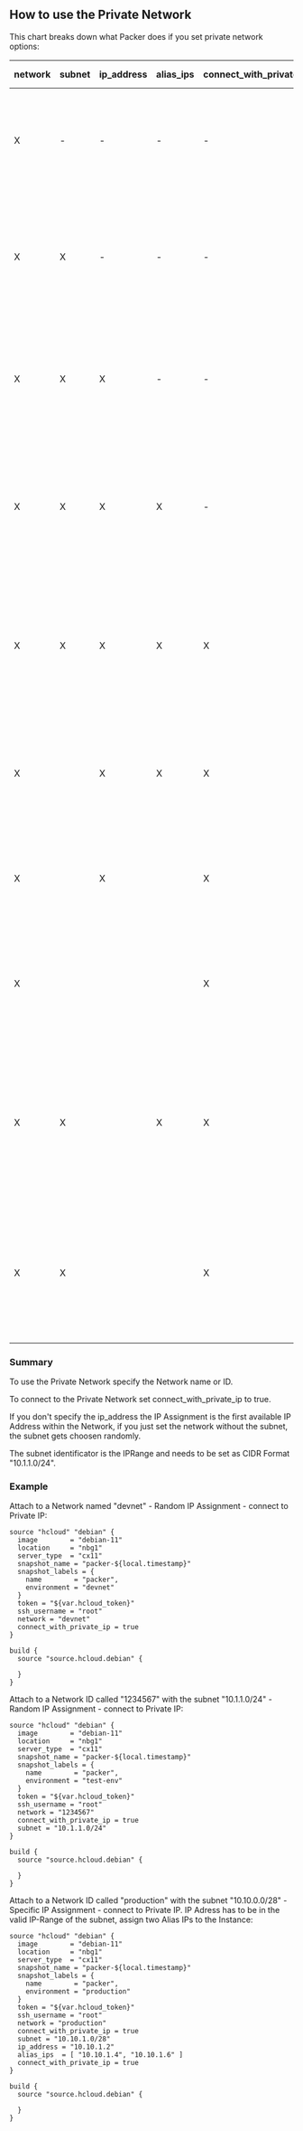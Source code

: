 ## How to use the Private Network

This chart breaks down what Packer does if you set private network options:

| network | subnet | ip_address | alias_ips | connect_with_private_ip | Packer will...                                                                             |
| ------- | ------ | ---------- | --------- |------------------------ | ------------------------------------------------------------------------------------------------------------------------------------------------- |
| X       | -      | -          | -         | -                       | attach the Instance to a Network, Private IP assignment to the first available IP, connect to public IP                                           |
| X       | X      | -          | -         | -                       | attach the Instance to a subnet within the Network, Private IP assignment to the first available IP, connect to public IP                         |
| X       | X      | X          | -         | -                       | attach the Instance to a subnet within the Network, Specify Private IP assignment, connect to public IP                                           |
| X       | X      | X          | X         | -                       | attach the Instance to a subnet within the Network, Specify Private IP assignment and AliasIPs, connect to public IP                              |
| X       | X      | X          | X         | X                       | attach the Instance to a subnet within the Network, Specify Private IP assignment and AliasIPs, connect to ip_address                             |
| X       |        | X          | X         | X                       | attach the Instance to a Network, Specify Private IP assignment and AliasIPs, connect to ip_address                                               |
| X       |        | X          |           | X                       | attach the Instance to a Network, Specify Private IP assignment, connect to ip_address                                                            |
| X       |        |            |           | X                       | attach the Instance to a Network, Private IP assignment to the first available IP, connect to Private Address                                     |
| X       | X      |            | X         | X                       | attach the Instance to a subnet within the Network, Private IP assignment to the first available IP, Specify AliasIPs, connect to Private Address |
| X       | X      |            |           | X                       | attach the Instance to a subnet within the Network, Private IP assignment to the first available IP, connect to Private Address                   |

### Summary

To use the Private Network specify the Network name or ID.  

To connect to the Private Network set connect_with_private_ip to true.  

If you don't specify the ip_address the IP Assignment is the first available IP Address within the Network, if you just set the network without the subnet, the subnet gets choosen randomly.  

The subnet identificator is the IPRange and needs to be set as CIDR Format "10.1.1.0/24".

### Example

Attach to a Network named "devnet" - Random IP Assignment - connect to Private IP:

```hcl
source "hcloud" "debian" {
  image        = "debian-11"
  location     = "nbg1"
  server_type  = "cx11"
  snapshot_name = "packer-${local.timestamp}"
  snapshot_labels = {
    name        = "packer",
    environment = "devnet"
  }
  token = "${var.hcloud_token}"
  ssh_username = "root"
  network = "devnet"
  connect_with_private_ip = true
}

build {
  source "source.hcloud.debian" {

  }
}
```


Attach to a Network ID called "1234567" with the subnet "10.1.1.0/24" - Random IP Assignment - connect to Private IP:

```hcl
source "hcloud" "debian" {
  image        = "debian-11"
  location     = "nbg1"
  server_type  = "cx11"
  snapshot_name = "packer-${local.timestamp}"
  snapshot_labels = {
    name        = "packer",
    environment = "test-env"
  }
  token = "${var.hcloud_token}"
  ssh_username = "root"
  network = "1234567"
  connect_with_private_ip = true
  subnet = "10.1.1.0/24"
}

build {
  source "source.hcloud.debian" {

  }
}
```

Attach to a Network ID called "production" with the subnet "10.10.0.0/28" - Specific IP Assignment - connect to Private IP.
IP Adress has to be in the valid IP-Range of the subnet, assign two Alias IPs to the Instance:

```hcl
source "hcloud" "debian" {
  image        = "debian-11"
  location     = "nbg1"
  server_type  = "cx11"
  snapshot_name = "packer-${local.timestamp}"
  snapshot_labels = {
    name        = "packer",
    environment = "production"
  }
  token = "${var.hcloud_token}"
  ssh_username = "root"
  network = "production"
  connect_with_private_ip = true
  subnet = "10.10.1.0/28"
  ip_address = "10.10.1.2"
  alias_ips  = [ "10.10.1.4", "10.10.1.6" ]
  connect_with_private_ip = true
}

build {
  source "source.hcloud.debian" {

  }
}
```